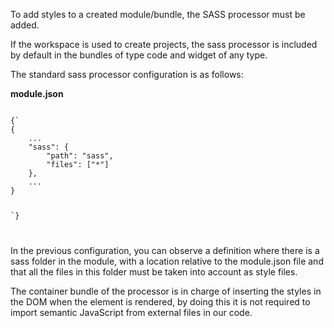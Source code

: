 
<Title>Styles in the module</Title>

To add styles to a created module/bundle, the SASS <Link to="/docs/processors">processor</Link> must be added.

If the workspace is used to create projects, the sass processor is included by default in the bundles of type code and widget of any type.

The standard sass processor configuration is as follows:

**module.json**

<Code>
{`
{
    ...
    "sass": {
        "path": "sass",
        "files": ["*"]
    },
    ...
}

`}

</Code>

In the previous configuration, you can observe a definition where there is a sass folder in the module, with a location relative to the module.json file and that all the files in this folder must be taken into account as style files.

The container bundle of the processor is in charge of inserting the styles in the DOM when the element is rendered, by doing this it is not required to import semantic JavaScript from external files in our code.
